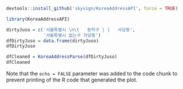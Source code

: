 ```r
devtools::install_github('skysign/KoreaAddressAPI', force = TRUE)
```


```r
library(KoreaAddressAPI)

dirtyJuso = c('서울특별시 \n\t   동작구 | |   사당동',
              '서울특별시 없는구 자당동')
dfDirtyJuso = data.frame(dirtyJuso)
dfDirtyJuso

dfCleaned = KoreaAddressParse(dfDirtyJuso)
dfCleaned
```

Note that the `echo = FALSE` parameter was added to the code chunk to prevent printing of the R code that generated the plot.
